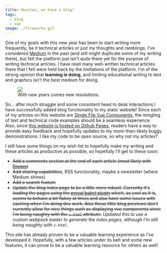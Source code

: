 ```yaml
---
title: Houston, we have a blog!
tags:
  - blog
  - vue
image: ./fireworks.gif
---
```



One of my goals with this new year has been to start writing more frequently, be it technical articles or just my
thoughts and ramblings. I've considered [Medium](http://www.medium.com/@snapwich) in the past (and still might duplicate
some of my writing there), but felt the platform just isn't quite there yet for the purpose of writing technical
articles. I have read many well-written technical articles there that I felt were held back by the limitations of the
platform. I'm of the strong opinion that **learning is doing**, and limiting educational writing to text and graphics
isn't the best medium for doing.

<figure class="small right">
  <img src={fireworks.src} />
  <figcaption>With new years comes new resolutions.</figcaption>
</figure>

So... after much struggle and some consistent head to desk interactions I have successfully added blog functionality to
my static website! Since each of my articles on this website are
[Single File Vue Components](https://vuejs.org/v2/guide/single-file-components.html), the mingling of text and technical
code examples should be a seamless experience. Also, since
[this website is hosted on Github Pages](https://github.com/snapwich/richsnapp.com/blob/master/blog/2018/01-07-we-have-a-blog/index.vue),
readers have a way to provide easy feedback and hopefully updates to my more-than-likely buggy demonstrations. I like my
code to be open source, so why not my articles?

I still have some things on my wish list to hopefully make my writing and these articles as productive as possible, so
hopefully I'll get to these soon:

- ~~Add a comments section at the end of each article (most likely with [Disqus](http://www.disqus.com))~~
- ~~Add sharing capabilities~~, RSS functionality, maybe a newsletter (where Medium shines)
- ~~Add a search feature~~
- ~~Update the blog index page to be a little more robust. Currently it's loading the pages using the
  [preval babel plugin](https://github.com/kentcdodds/babel-plugin-preval) which, as cool as it is, seems to behave a
  bit flakey at times and also have some issues with caching when I'm doing dev work. Also those little blog previews
  don't currently allow for nice things such as displaying vue components since I'm being naughty with the `v-html`
  attribute.~~ _Updated this to use a custom webpack loader to generate the index pages, although I'm still being
  naughty with `v-html`_.

This site has already proven to be a valuable learning experience as I've developed it. Hopefully, with a few articles
under its belt and some new features, it can prove to be a valuable learning resource for others as well!

